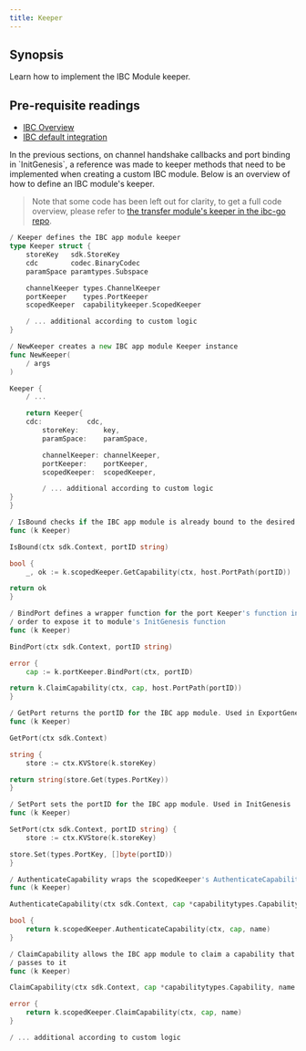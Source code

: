 ```yaml
---
title: Keeper
---
```


## Synopsis

Learn how to implement the IBC Module keeper.

<Note>

## Pre-requisite readings

- [IBC Overview](/docs/ibc/v5.4.x/ibc/overview)
- [IBC default integration](/docs/ibc/v5.4.x/middleware/ics29-fee/integration)

</Note>
In the previous sections, on channel handshake callbacks and port binding in `InitGenesis`, a reference was made to keeper methods that need to be implemented when creating a custom IBC module. Below is an overview of how to define an IBC module's keeper.

> Note that some code has been left out for clarity, to get a full code overview, please refer to [the transfer module's keeper in the ibc-go repo](https://github.com/cosmos/ibc-go/blob/main/modules/apps/transfer/keeper/keeper.go).

```go expandable
/ Keeper defines the IBC app module keeper
type Keeper struct {
    storeKey   sdk.StoreKey
	cdc        codec.BinaryCodec
	paramSpace paramtypes.Subspace

	channelKeeper types.ChannelKeeper
	portKeeper    types.PortKeeper
	scopedKeeper  capabilitykeeper.ScopedKeeper

    / ... additional according to custom logic
}

/ NewKeeper creates a new IBC app module Keeper instance
func NewKeeper(
	/ args
)

Keeper {
	/ ...

	return Keeper{
    cdc:           cdc,
		storeKey:      key,
		paramSpace:    paramSpace,

		channelKeeper: channelKeeper,
		portKeeper:    portKeeper,
		scopedKeeper:  scopedKeeper,

        / ... additional according to custom logic
}
}

/ IsBound checks if the IBC app module is already bound to the desired port
func (k Keeper)

IsBound(ctx sdk.Context, portID string)

bool {
	_, ok := k.scopedKeeper.GetCapability(ctx, host.PortPath(portID))

return ok
}

/ BindPort defines a wrapper function for the port Keeper's function in
/ order to expose it to module's InitGenesis function
func (k Keeper)

BindPort(ctx sdk.Context, portID string)

error {
    cap := k.portKeeper.BindPort(ctx, portID)

return k.ClaimCapability(ctx, cap, host.PortPath(portID))
}

/ GetPort returns the portID for the IBC app module. Used in ExportGenesis
func (k Keeper)

GetPort(ctx sdk.Context)

string {
    store := ctx.KVStore(k.storeKey)

return string(store.Get(types.PortKey))
}

/ SetPort sets the portID for the IBC app module. Used in InitGenesis
func (k Keeper)

SetPort(ctx sdk.Context, portID string) {
    store := ctx.KVStore(k.storeKey)

store.Set(types.PortKey, []byte(portID))
}

/ AuthenticateCapability wraps the scopedKeeper's AuthenticateCapability function
func (k Keeper)

AuthenticateCapability(ctx sdk.Context, cap *capabilitytypes.Capability, name string)

bool {
    return k.scopedKeeper.AuthenticateCapability(ctx, cap, name)
}

/ ClaimCapability allows the IBC app module to claim a capability that core IBC
/ passes to it
func (k Keeper)

ClaimCapability(ctx sdk.Context, cap *capabilitytypes.Capability, name string)

error {
    return k.scopedKeeper.ClaimCapability(ctx, cap, name)
}

/ ... additional according to custom logic
```
